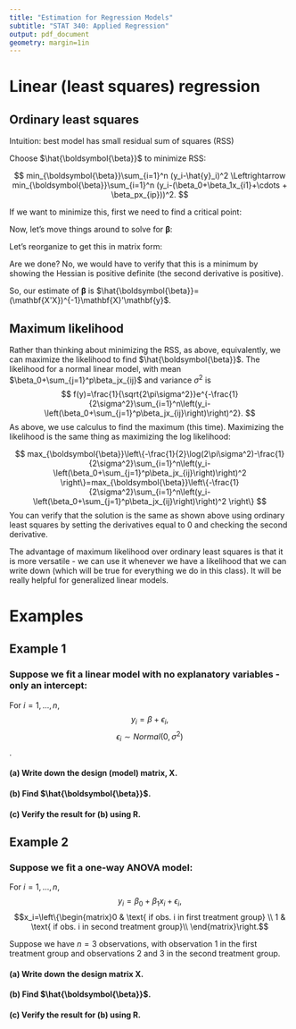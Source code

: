 ---
title: "Estimation for Regression Models"
subtitle: "STAT 340: Applied Regression"
output: pdf_document
geometry: margin=1in
---

\vspace{-1cm}

# Linear (least squares) regression

## Ordinary least squares

Intuition: best model has small residual sum of squares (RSS)

Choose $\hat{\boldsymbol{\beta}}$ to minimize RSS:

$$
min_{\boldsymbol{\beta}}\sum_{i=1}^n (y_i-\hat{y}_i)^2 \Leftrightarrow min_{\boldsymbol{\beta}}\sum_{i=1}^n (y_i-(\beta_0+\beta_1x_{i1}+\cdots + \beta_px_{ip}))^2.
$$

If we want to minimize this, first we need to find a critical point:

\begin{align*}
0&=\frac{\partial}{\partial\beta_0}\sum_{i=1}^n(y_i-(\beta_0+\beta_1x_{i1}+\cdots + \beta_px_{ip}))^2=2\sum_{i=1}^n(y_i-(\beta_0+\beta_1x_{i1}+\cdots + \beta_px_{ip}))(-1) \\
0&=\frac{\partial}{\partial\beta_1}\sum_{i=1}^n(y_i-(\beta_0+\beta_1x_{i1}+\cdots + \beta_px_{ip}))^2=2\sum_{i=1}^n(y_i-(\beta_0+\beta_1x_{i1}+\cdots + \beta_px_{ip}))(-x_{i1}) \\
&\vdots \\
0&=\frac{\partial}{\partial\beta_p}\sum_{i=1}^n(y_i-(\beta_0+\beta_1x_{i1}+\cdots + \beta_px_{ip}))^2=2\sum_{i=1}^n(y_i-(\beta_0+\beta_1x_{i1}+\cdots + \beta_px_{ip}))(-x_{ip}) \\
\end{align*}

Now, let's move things around to solve for $\boldsymbol{\beta}$:
\begin{align*}
\Rightarrow \sum_{i=1}^n(\beta_0+\beta_1x_{i1}+\cdots + \beta_px_{ip})(1) &=\sum_{i=1}^n y_i(1)\\
\sum_{i=1}^n(\beta_0+\beta_1x_{i1}+\cdots + \beta_px_{ip})(x_{i1}) &=\sum_{i=1}^n y_i(x_{i1})\\
& \cdots \\
\sum_{i=1}^n(\beta_0+\beta_1x_{i1}+\cdots + \beta_px_{ip})(x_{ip}) &=\sum_{i=1}^n y_i(x_{ip})\\
\end{align*}

Let's reorganize to get this in matrix form:
\begin{align*}
\left[\begin{matrix}
      1 & 1 & \cdots & 1 \\
      x_{11} & x_{21} & \cdots & x_{n1}\\
      \vdots & \vdots & \ddots & \vdots\\
      x_{1p} & x_{2p} & \cdots & x_{np}
      \end{matrix}\right]
\left[\begin{matrix} 
      \beta_0 + \beta_1x_{11} + \cdots + \beta_px_{1p}\\
      \beta_0 + \beta_1x_{21} + \cdots + \beta_px_{2p}\\
      \vdots \\
      \beta_0 + \beta_1x_{n1} + \cdots + \beta_px_{np}\\
      \end{matrix}\right]&=
\left[\begin{matrix}
      1 & 1 & \cdots & 1 \\
      x_{11} & x_{21} & \cdots & x_{n1}\\
      \vdots & \vdots & \ddots & \vdots\\
      x_{1p} & x_{2p} & \cdots & x_{np}
      \end{matrix}\right]
\left[\begin{matrix}
      y_1 \\ y_2 \\ \vdots \\ y_n
      \end{matrix}\right]\\
      \mathbf{X}'(\mathbf{X}\boldsymbol{\beta}) &= \mathbf{X}'\mathbf{y}
\end{align*}

\begin{align*}
\Rightarrow & (\mathbf{X'X})^{-1}\mathbf{X'X}\boldsymbol{\beta}=(\mathbf{X'X})^{-1}\mathbf{X}'\mathbf{y}\\
\Rightarrow & \boldsymbol{\beta}=(\mathbf{X'X})^{-1}\mathbf{X}'\mathbf{y}
\end{align*}

Are we done? No, we would have to verify that this is a minimum by showing the Hessian is positive definite (the second derivative is positive).

So, our estimate of $\boldsymbol{\beta}$ is $\hat{\boldsymbol{\beta}}=(\mathbf{X'X})^{-1}\mathbf{X}'\mathbf{y}$.

## Maximum likelihood

Rather than thinking about minimizing the RSS, as above, equivalently, we can maximize the likelihood to find $\hat{\boldsymbol{\beta}}$. The likelihood for a normal linear model, with mean $\beta_0+\sum_{j=1}^p\beta_jx_{ij}$ and variance $\sigma^2$ is 
$$
f(y)=\frac{1}{\sqrt{2\pi\sigma^2}}e^{-\frac{1}{2\sigma^2}\sum_{i=1}^n\left(y_i-\left(\beta_0+\sum_{j=1}^p\beta_jx_{ij}\right)\right)^2}.
$$
As above, we use calculus to find the maximum (this time). Maximizing the likelihood is the same thing as maximizing the log likelihood:

$$
max_{\boldsymbol{\beta}}\left\{-\frac{1}{2}\log(2\pi\sigma^2)-\frac{1}{2\sigma^2}\sum_{i=1}^n\left(y_i-\left(\beta_0+\sum_{j=1}^p\beta_jx_{ij}\right)\right)^2 \right\}=max_{\boldsymbol{\beta}}\left\{-\frac{1}{2\sigma^2}\sum_{i=1}^n\left(y_i-\left(\beta_0+\sum_{j=1}^p\beta_jx_{ij}\right)\right)^2 \right\}
$$
You can verify that the solution is the same as shown above using ordinary least squares by setting the derivatives equal to 0 and checking the second derivative.

The advantage of maximum likelihood over ordinary least squares is that it is more versatile - we can use it whenever we have a likelihood that we can write down (which will be true for everything we do in this class). It will be really helpful for generalized linear models.

\newpage

# Examples

## Example 1

### Suppose we fit a linear model with no explanatory variables - only an intercept:

For $i=1,...,n$, 
$$y_i=\beta+\epsilon_i,$$
$$\epsilon_i\sim Normal(0,\sigma^2)$$.

#### (a) Write down the design (model) matrix, $\mathbf{X}$.

\vspace{2cm}

#### (b) Find $\hat{\boldsymbol{\beta}}$.

\vspace{2cm}

#### (c) Verify the result for (b) using R.

\vspace{1cm}

## Example 2

### Suppose we fit a one-way ANOVA model:

For $i=1,...,n$, 
$$y_i=\beta_0+\beta_1x_i+\epsilon_i,$$
$$x_i=\left\{\begin{matrix}0 & \text{ if obs. i in first treatment group} \\ 1 & \text{ if obs. i in second treatment group}\\ \end{matrix}\right.$$

Suppose we have $n=3$ observations, with observation 1 in the first treatment group and observations 2 and 3 in the second treatment group.

#### (a) Write down the design matrix $\mathbf{X}$.

\vspace{2cm}

#### (b) Find $\hat{\boldsymbol{\beta}}$.

\vspace{2cm}

#### (c) Verify the result for (b) using R.